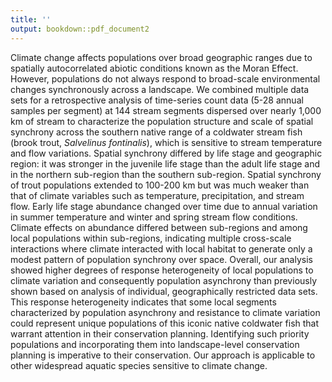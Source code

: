 ```yaml
---
title: ''
output: bookdown::pdf_document2
---
```


Climate change affects populations over broad geographic ranges due to spatially autocorrelated abiotic conditions known as the Moran Effect. However, populations do not always respond to broad-scale environmental changes synchronously across a landscape. We combined multiple data sets for a retrospective analysis of time-series count data (5-28 annual samples per segment) at 144 stream segments dispersed over nearly 1,000 km of stream to characterize the population structure and scale of spatial synchrony across the southern native range of a coldwater stream fish (brook trout, *Salvelinus fontinalis*), which is sensitive to stream temperature and flow variations. Spatial synchrony differed by life stage and geographic region: it was stronger in the juvenile life stage than the adult life stage and in the northern sub-region than the southern sub-region. Spatial synchrony of trout populations extended to 100-200 km but was much weaker than that of climate variables such as temperature, precipitation, and stream flow. Early life stage abundance changed over time due to annual variation in summer temperature and winter and spring stream flow conditions. Climate effects on abundance differed between sub-regions and among local populations within sub-regions, indicating multiple cross-scale interactions where climate interacted with local habitat to generate only a modest pattern of population synchrony over space. Overall, our analysis showed higher degrees of response heterogeneity of local populations to climate variation and consequently population asynchrony than previously shown based on analysis of individual, geographically restricted data sets. This response heterogeneity indicates that some local segments characterized by population asynchrony and resistance to climate variation could represent unique populations of this iconic native coldwater fish that warrant attention in their conservation planning. Identifying such priority populations and incorporating them into landscape-level conservation planning is imperative to their conservation. Our approach is applicable to other widespread aquatic species sensitive to climate change.
